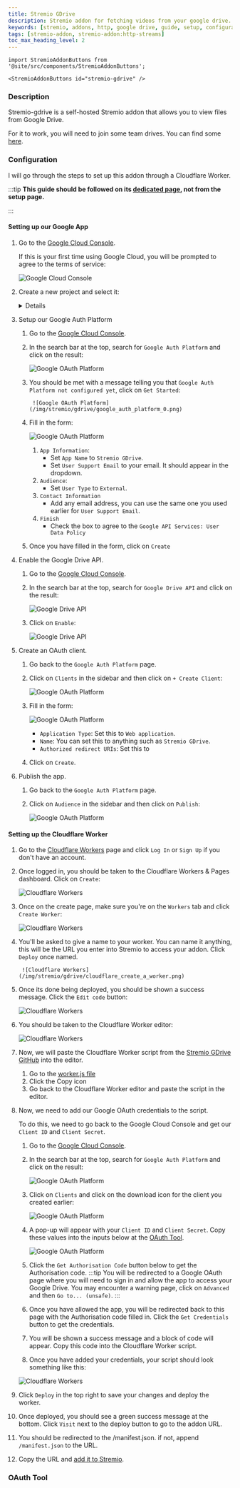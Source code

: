 ```yaml
---
title: Stremio GDrive
description: Stremio addon for fetching videos from your google drive.
keywords: [stremio, addons, http, google drive, guide, setup, configuration, install, link]
tags: [stremio-addon, stremio-addon:http-streams]
toc_max_heading_level: 2
---
```


```mdx-code-block
import StremioAddonButtons from '@site/src/components/StremioAddonButtons';

<StremioAddonButtons id="stremio-gdrive" /> 
```

<h3>Description</h3>

Stremio-gdrive is a self-hosted Stremio addon that allows you to view files from Google Drive. 

For it to work, you will need to join some team drives. You can find some [here](https://t.me/s/teamdrives).

<h3>Configuration</h3>
 
I will go through the steps to set up this addon through a Cloudflare Worker.

:::tip
**This guide should be followed on its [dedicated page](/stremio/addons/stremio-gdrive), not from the setup page.**

:::

<h4>Setting up our Google App</h4>

1. Go to the [Google Cloud Console](https://console.cloud.google.com/).

    If this is your first time using Google Cloud, you will be prompted to agree to the terms of service:

    ![Google Cloud Console](/img/stremio/gdrive/google_cloud_onboarding.png)

2. Create a new project and select it:
    
    <Details summary="How?">

    1. Click on `Select a project` in the top left:

        ![Create a new project](/img/stremio/gdrive/google_cloud_create_project_1.png)

    2. Click on `New Project`:

        ![Create a new project](/img/stremio/gdrive/google_cloud_create_project_2.png)

    3. Enter a project name and click on `Create`:

        ![Create a new project](/img/stremio/gdrive/google_cloud_create_project_3.png)

        - The project name can be anything you want, e.g., `Stremio-Gdrive`. Leave the `Organization` field blank.

    4. Once the project has been created, you will get a notification:

        ![Create a new project](/img/stremio/gdrive/google_cloud_create_project_4.png)

        - Click `Select Project`. 

        :::note
        You may also use the same dropdown from step i to select the project.
        :::

    </Details>

3.  Setup our Google Auth Platform 

    1. Go to the [Google Cloud Console](https://console.cloud.google.com/).
    2. In the search bar at the top, search for `Google Auth Platform` and click on the result:

        ![Google OAuth Platform](/img/stremio/gdrive/google_cloud_oauth_search_results.png)

    3. You should be met with a message telling you that `Google Auth Platform not configured yet`, click on `Get Started`: 
    
            ![Google OAuth Platform](/img/stremio/gdrive/google_auth_platform_0.png)
        
    4. Fill in the form: 

        ![Google OAuth Platform](/img/stremio/gdrive/google_auth_platform_1.png)

        1. `App Information`:
            - Set `App Name` to `Stremio GDrive`.
            - Set `User Support Email` to your email. It should appear in the dropdown. 
        2. `Audience`:
            - Set `User Type` to `External`.
        3. `Contact Information`
            - Add any email address, you can use the same one you used earlier for `User Support Email`.
        4. `Finish`
            - Check the box to agree to the `Google API Services: User Data Policy` 

    
    5. Once you have filled in the form, click on `Create`

4. Enable the Google Drive API. 

    1. Go to the [Google Cloud Console](https://console.cloud.google.com/).
    2. In the search bar at the top, search for `Google Drive API` and click on the result:

        ![Google Drive API](/img/stremio/gdrive/google_cloud_gdrive_api_search_results.png)

    3. Click on `Enable`:

        ![Google Drive API](/img/stremio/gdrive/google_cloud_gdrive_api.png)

5. Create an OAuth client. 

    1. Go back to the `Google Auth Platform` page.
    2. Click on `Clients` in the sidebar and then click on `+ Create Client`:

        ![Google OAuth Platform](/img/stremio/gdrive/google_cloud_auth_platform_clients.png)
    
    3. Fill in the form: 

        ![Google OAuth Platform](/img/stremio/gdrive/google_cloud_auth_platform_clients_form.png)

        - `Application Type`: Set this to `Web application`.
        - `Name`: You can set this to anything such as `Stremio GDrive`.
        - `Authorized redirect URIs`: Set this to <CallBackUrl />


    4. Click on `Create`.

6. Publish the app. 

    1. Go back to the `Google Auth Platform` page.
    2. Click on `Audience` in the sidebar and then click on `Publish`:

        ![Google OAuth Platform](/img/stremio/gdrive/google_cloud_auth_platform_publish.png)


<h4>Setting up the Cloudflare Worker</h4>

1. Go to the [Cloudflare Workers](https://workers.cloudflare.com/) page and click `Log In` or `Sign Up` if you don't have an account.

2. Once logged in, you should be taken to the Cloudflare Workers & Pages dashboard. Click on `Create`: 

    ![Cloudflare Workers](/img/stremio/gdrive/cloudflare_workers_pages_overview.png)

3. Once on the create page, make sure you're on the `Workers` tab and click `Create Worker`:

    ![Cloudflare Workers](/img/stremio/gdrive/cloudflare_create_an_application_workers.png)

4. You'll be asked to give a name to your worker. You can name it anything, this will be the URL you enter into Stremio to access your addon. Click `Deploy` once named.
    
        ![Cloudflare Workers](/img/stremio/gdrive/cloudflare_create_a_worker.png)

5. Once its done being deployed, you should be shown a success message. Click the `Edit code` button:

    ![Cloudflare Workers](/img/stremio/gdrive/cloudflare_create_a_worker_success.png)

6. You should be taken to the Cloudflare Worker editor: 

    ![Cloudflare Workers](/img/stremio/gdrive/cloudflare_worker_editor.png)

7. Now, we will paste the Cloudflare Worker script from the [Stremio GDrive GitHub](https://github.com/Viren070/stremio-gdrive) into the editor. 

    1. Go to the [worker.js file](https://github.com/Viren070/stremio-gdrive-addon/blob/main/worker.js)
    2. Click the Copy icon 
    3. Go back to the Cloudflare Worker editor and paste the script in the editor.




8. Now, we need to add our Google OAuth credentials to the script.

    To do this, we need to go back to the Google Cloud Console and get our `Client ID` and `Client Secret`.

    1. Go to the [Google Cloud Console](https://console.cloud.google.com/).
    2. In the search bar at the top, search for `Google Auth Platform` and click on the result:

        ![Google OAuth Platform](/img/stremio/gdrive/google_cloud_oauth_search_results.png)

    3. Click on `Clients` and click on the download icon for the client you created earlier:

        ![Google OAuth Platform](/img/stremio/gdrive/google_auth_platform_clients_download.png)

    4. A pop-up will appear with your `Client ID` and `Client Secret`. Copy these values into the inputs below at the [OAuth Tool](#oauth-tool).

        ![Google OAuth Platform](/img/stremio/gdrive/google_auth_platform_clients_download_menu.png)

    5. Click the `Get Authorisation Code` button below to get the Authorisation code. 
    :::tip
    You will be redirected to a Google OAuth page where you will need to sign in and allow the app to access your Google Drive.
    You may encounter a warning page, click on `Advanced` and then `Go to... (unsafe)`.
    :::

    6. Once you have allowed the app, you will be redirected back to this page with the Authorisation code filled in. 
        Click the `Get Credentials` button to get the credentials.

    7. You will be shown a success message and a block of code will appear. Copy this code into the Cloudflare Worker script. 

    8. Once you have added your credentials, your script should look something like this:

    ![Cloudflare Workers](/img/stremio/gdrive/cloudflare_finished_worker_script.png)

9. Click `Deploy` in the top right to save your changes and deploy the worker.

11. Once deployed, you should see a green success message at the bottom. Click `Visit` next to the deploy button to go to the addon URL.

12. You should be redirected to the /manifest.json. if not, append `/manifest.json` to the URL. 

13. Copy the URL and [add it to Stremio](/stremio/faq#how-do-i-install-an-addon-manually).  




### OAuth Tool


<GoogleOAuth />


